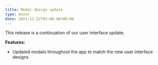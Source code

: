 ```yaml
---
title: Modal design update
type: minor
date: 2021-11-22T05:00:00+00:00
---
```

This release is a continuation of our user interface update.

**Features:**

* Updated modals throughout the app to match the new user interface designs
